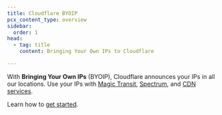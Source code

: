 ```yaml
---
title: Cloudflare BYOIP
pcx_content_type: overview
sidebar:
  order: 1
head:
  - tag: title
    content: Bringing Your Own IPs to Cloudflare

---
```



<Plan type="enterprise" />

With **Bringing Your Own IPs** (BYOIP), Cloudflare announces your IPs in all our locations. Use your IPs with [Magic Transit](/magic-transit/), [Spectrum](/spectrum/), and [CDN services](/cache/).

Learn how to [get started](/byoip/get-started/).
